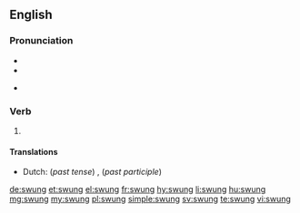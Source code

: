 ==English==

===Pronunciation===
* {{IPA|/ˈswʌŋ/|lang=en}}
* {{audio|en-us-swung.ogg|Audio (US)|lang=en}}

* {{rhymes|ʌŋ|lang=en}}

===Verb===
{{head|en}}

# {{en-past of|swing}}

====Translations====
{{trans-top|Simple past tense and past participle of swing}}
* Dutch: (''past tense'') {{t+|nl|schommelde}}, {{t+|nl|schommelden}} (''past participle'') {{t+|nl|geschommeld}}
{{trans-mid}}
{{trans-bottom}}

[[de:swung]]
[[et:swung]]
[[el:swung]]
[[fr:swung]]
[[hy:swung]]
[[li:swung]]
[[hu:swung]]
[[mg:swung]]
[[my:swung]]
[[pl:swung]]
[[simple:swung]]
[[sv:swung]]
[[te:swung]]
[[vi:swung]]